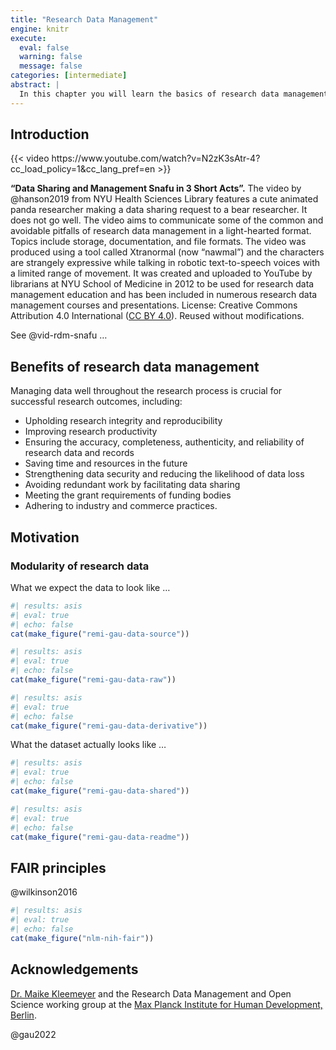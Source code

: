 ```yaml
---
title: "Research Data Management"
engine: knitr
execute:
  eval: false
  warning: false
  message: false
categories: [intermediate]
abstract: |
  In this chapter you will learn the basics of research data management.
---
```


## Introduction

::: {#vid-rdm-snafu}

{{< video https://www.youtube.com/watch?v=N2zK3sAtr-4?cc_load_policy=1&cc_lang_pref=en >}}

**"Data Sharing and Management Snafu in 3 Short Acts".**
The video by @hanson2019 from NYU Health Sciences Library features a cute animated panda researcher making a data sharing request to a bear researcher.
It does not go well.
The video aims to communicate some of the common and avoidable pitfalls of research data management in a light-hearted format.
Topics include storage, documentation, and file formats.
The video was produced using a tool called Xtranormal (now "nawmal") and the characters are strangely expressive while talking in robotic text-to-speech voices with a limited range of movement.
It was created and uploaded to YouTube by librarians at NYU School of Medicine in 2012 to be used for research data management education and has been included in numerous research data management courses and presentations.
License: Creative Commons Attribution 4.0 International ([CC BY 4.0](https://creativecommons.org/licenses/by/4.0/)).
Reused without modifications.

:::

See @vid-rdm-snafu ...

## Benefits of research data management

Managing data well throughout the research process is crucial for successful research outcomes, including:

- Upholding research integrity and reproducibility
- Improving research productivity
- Ensuring the accuracy, completeness, authenticity, and reliability of research data and records
- Saving time and resources in the future
- Strengthening data security and reducing the likelihood of data loss
- Avoiding redundant work by facilitating data sharing
- Meeting the grant requirements of funding bodies
- Adhering to industry and commerce practices.

## Motivation

### Modularity of research data

What we expect the data to look like ...

::: {layout-ncol=3}

```r
#| results: asis
#| eval: true
#| echo: false
cat(make_figure("remi-gau-data-source"))
```

```r
#| results: asis
#| eval: true
#| echo: false
cat(make_figure("remi-gau-data-raw"))
```

```r
#| results: asis
#| eval: true
#| echo: false
cat(make_figure("remi-gau-data-derivative"))
```

:::

What the dataset actually looks like ...

::: {layout-ncol=3}

```r
#| results: asis
#| eval: true
#| echo: false
cat(make_figure("remi-gau-data-shared"))
```

```r
#| results: asis
#| eval: true
#| echo: false
cat(make_figure("remi-gau-data-readme"))
```

:::

## FAIR principles

@wilkinson2016

```r
#| results: asis
#| eval: true
#| echo: false
cat(make_figure("nlm-nih-fair"))
```

## Acknowledgements

[Dr. Maike Kleemeyer](https://orcid.org/0000-0002-9388-5535) and the Research Data Management and Open Science working group at the [Max Planck Institute for Human Development, Berlin]({{< links.mpib >}}).

@gau2022
